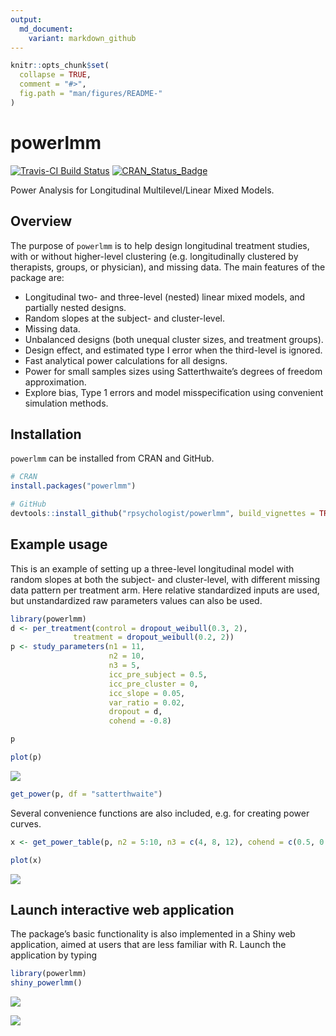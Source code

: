 ```yaml
---
output:
  md_document:
    variant: markdown_github
---
```


<!-- README.md is generated from README.Rmd. Please edit that file -->

```r
knitr::opts_chunk$set(
  collapse = TRUE,
  comment = "#>",
  fig.path = "man/figures/README-"
)
```

# powerlmm
[![Travis-CI Build Status](https://travis-ci.org/rpsychologist/powerlmm.svg?branch=master)](https://travis-ci.org/rpsychologist/powerlmm)
[![CRAN_Status_Badge](http://www.r-pkg.org/badges/version/powerlmm)](https://cran.r-project.org/package=powerlmm)

Power Analysis for Longitudinal Multilevel/Linear Mixed Models.

## Overview
The purpose of `powerlmm` is to help design longitudinal treatment studies, with
or without higher-level clustering (e.g. longitudinally clustered by therapists, 
groups, or physician), and missing data. The main features of the package are:

* Longitudinal two- and three-level (nested) linear mixed models, and partially nested designs.
* Random slopes at the subject- and cluster-level. 
* Missing data.
* Unbalanced designs (both unequal cluster sizes, and treatment groups).
* Design effect, and estimated type I error when the third-level is ignored.
* Fast analytical power calculations for all designs.
* Power for small samples sizes using Satterthwaite's degrees of freedom approximation.
* Explore bias, Type 1 errors and model misspecification using convenient simulation methods.

## Installation
`powerlmm` can be installed from CRAN and GitHub.
```r
# CRAN
install.packages("powerlmm")

# GitHub
devtools::install_github("rpsychologist/powerlmm", build_vignettes = TRUE)
```


## Example usage
This is an example of setting up a three-level longitudinal model with random slopes at both the subject- 
and cluster-level, with different missing data pattern per treatment arm. Here relative standardized inputs are used,
but unstandardized raw parameters values can also be used. 

```r
library(powerlmm)
d <- per_treatment(control = dropout_weibull(0.3, 2),
              treatment = dropout_weibull(0.2, 2))
p <- study_parameters(n1 = 11,
                      n2 = 10,
                      n3 = 5,
                      icc_pre_subject = 0.5,
                      icc_pre_cluster = 0,
                      icc_slope = 0.05,
                      var_ratio = 0.02,
                      dropout = d,
                      cohend = -0.8)

p
```

```r
plot(p)
```
![](http://rpsychologist.com/img/powerlmm/README-three-level-setup-1.png)

```r
get_power(p, df = "satterthwaite")
```

Several convenience functions are also included, e.g. for creating power curves.

```r
x <- get_power_table(p, n2 = 5:10, n3 = c(4, 8, 12), cohend = c(0.5, 0.8))
```

```r
plot(x)
```
![](http://rpsychologist.com/img/powerlmm/README-three-level-power-curve-1.png)

## Launch interactive web application
The package's basic functionality is also implemented in a Shiny web application, 
aimed at users that are less familiar with R. Launch the application by typing
```r
library(powerlmm)
shiny_powerlmm()
```

![](http://rpsychologist.com/img/powerlmm/README-shiny-screenshot1.png)

![](http://rpsychologist.com/img/powerlmm/README-shiny-screenshot2.png)
